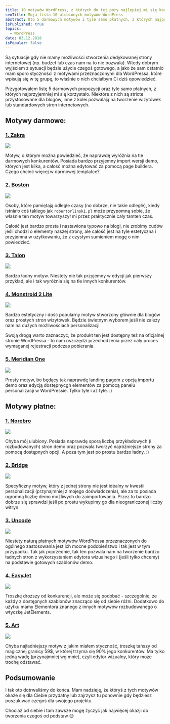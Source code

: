 ```yaml
---
title: 10 motywów WordPress, z których do tej pory najlepiej mi się korzystało (darmowe oraz płatne)
seoTitle: Moja lista 10 ulubionych motywów WordPress
abstract: Oto 5 darmowych motywów i tyle samo płatnych, z których najprzyjemniej mi się korzystało - dla najróżniejszych typów stron internetowych!s
isPublished: true
topics:
  - WordPress
date: 03.12.2018
isPopular: false
---
```


Są sytuacje gdy nie mamy możliwości stworzenia dedykowanej strony internetowej (np. budżet lub czas nam na to nie pozwala). Wtedy dobrym wyjściem z sytuacji będzie użycie czegoś gotowego, a jako że sam ostatnio mam sporo styczności z motywami przeznaczonymi dla WordPressa, które wpisują się w tę grupę, to właśnie o nich chciałbym Ci dziś opowiedzieć.

Przygotowałem listę 5 darmowych propozycji oraz tyle samo płatnych, z których najprzyjemniej mi się korzystało. Niektóre z nich są stricte przystosowane dla blogów, inne z kolei pozwalają na tworzenie wizytówek lub standardowych stron internetowych.

## Motywy darmowe:

### [1. Zakra](https://themegrill.com/themes/zakra/)

[![](./motyw-1.jpg)](https://themegrill.com/themes/zakra/)

Motyw, o którym można powiedzieć, że naprawdę wyróżnia na tle darmowych konkurentów. Posiada bardzo przyjemny import wersji demo, których jest kilka, a całość można edytować za pomocą page buildera. Czego chcieć więcej w darmowej templatce?

### [2. Boston](https://www.famethemes.com/themes/boston/)

[![](./motyw-2.jpg)](https://www.famethemes.com/themes/boston/)

Osoby, które pamiętają odległe czasy (no dobrze, nie takie odległe), kiedy istniało coś takiego jak `robertorlinski.pl` może przypomną sobie, że właśnie ten motyw towarzyszył mi przez praktycznie cały tamten czas.

Całość jest bardzo prosta i nastawiona typowo na blogi, nie zrobimy cudów jeśli chodzi o elementy naszej strony, ale całość jest na tyle estetyczna i przyjemna w użytkowaniu, że z czystym sumieniem mogę o nim powiedzieć.

### [3. Talon](https://demo.athemes.com/talon/)

[![](./motyw-3.jpg)](https://demo.athemes.com/talon/)

Bardzo ładny motyw. Niestety nie tak przyjemny w edycji jak pierwszy przykład, ale i tak wyróżnia się na tle innych konkurentów.

### [4. Monstroid 2 Lite](https://www.templatemonster.com/pl/free-templates/monstroid2-lite-responsive-business-wordpress-theme-59560.html)

[![](./motyw-4.jpg)](https://www.templatemonster.com/pl/free-templates/monstroid2-lite-responsive-business-wordpress-theme-59560.html/)

Bardzo estetyczny i dość popularny motyw stworzony głównie dla blogów oraz prostych stron wizytówek. Będzie świetnym wyborem jeśli nie zależy nam na dużych możliwościach personalizacji.

Swoją drogą warto zaznaczyć, że produkt ten jest dostępny też na oficjalnej stronie WordPressa - to nam oszczędzi przechodzenia przez cały proces wymaganej rejestracji podczas pobierania.

### [5. Meridian One](https://meridianthemes.net/themes/meridian-one/)

[![](./motyw-5.jpg)](https://meridianthemes.net/themes/meridian-one/)

Prosty motyw, bo będący tak naprawdę landing pagem z opcją importu demo oraz edycją dostępnycgh elementów za pomocą panelu personalizacji w WordPressie. Tylko tyle i aż tyle. :)

## Motywy płatne:

### [1. Norebro](https://norebro.colabr.io/)

[![](./motyw-6.jpg)](https://norebro.colabr.io/)

Chyba mój ulubiony. Posiada naprawdę sporą liczbę przykładowych (i rozbudowanych) stron demo oraz pozwala tworzyć najróżniejsze strony za pomocą dostępnych opcji. A poza tym jest po prostu bardzo ładny. :)

### [2. Bridge](http://bridgelanding.qodeinteractive.com/)

[![](./motyw-7.jpg)](http://bridgelanding.qodeinteractive.com/)

Specyficzny motyw, który z jednej strony nie jest idealny w kwestii personalizacji (przynajmniej z mojego doświadczenia), ale za to posiada ogromną liczbę demo możliwych do zaimportowania. Przez to bardzo dobrze się sprawdzi jeśli po prostu wykupimy go dla nieograniczonej liczby witryn.

### [3. Uncode](https://undsgn.com/uncode/)

[![](./motyw-8.jpg)](https://undsgn.com/uncode/)

Niestety naturą płatnych motywów WordPressa przeznaczonych do ogólnego zastosowania jest ich mocne podobieństwo i tak jest w tym przypadku. Tak jak poprzednie, tak ten pozwala nam na tworzenie bardzo ładnych stron z wykorzystaniem edytora wizualnego i (jeśli tylko chcemy) na podstawie gotowych szablonów demo.

### [4. EasyJet](https://www.templatemonster.com/pl/szablony-wordpress-65626.html)

[![](./motyw-9.jpg)](https://www.templatemonster.com/pl/szablony-wordpress-65626.html)

Troszkę droższy od konkurencji, ale może się podobać - szczególnie, że każdy z dostępnych szablonów znacząco się od siebie różni. Dodatkowo do użytku mamy Elementora znanego z innych motywów rozbudowanego o wtyczkę JetElements.

### [5. Art](http://www.uiueux.com/wp/art-entry/)

[![](./motyw-10.jpg)](http://www.uiueux.com/wp/art-entry)

Chyba najładniejszy motyw z jakim miałem styczność, troszkę tańszy od magicznej granicy 59$, w której trzyma się 90% jego konkurentów. Ma tylko jedną wadę (przynajmniej wg mnie), czyli edytor wizualny, który może trochę odstawać.

## Podsumowanie

I tak oto dotrwaliśmy do końca. Mam nadzieję, że któryś z tych motywów okaże się dla Ciebie przydatny lub zajrzysz tu ponownie gdy będziesz poszukiwać czegoś dla swojego projektu.

Chociaż od siebie i tam zawsze mogę życzyć jak najwięcej okazji do tworzenia czegoś od podstaw 😌
